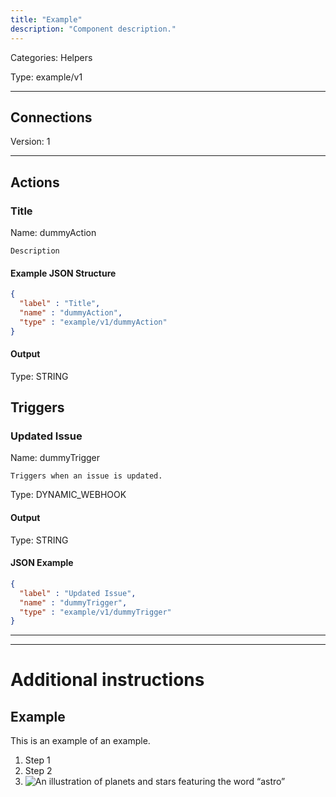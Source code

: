 ```yaml
---
title: "Example"
description: "Component description."
---
```



Categories: Helpers


Type: example/v1

<hr />



## Connections

Version: 1





<hr />


## Actions


### Title
Name: dummyAction

`Description`

#### Example JSON Structure
```json
{
  "label" : "Title",
  "name" : "dummyAction",
  "type" : "example/v1/dummyAction"
}
```

#### Output



Type: STRING









## Triggers


### Updated Issue
Name: dummyTrigger

`Triggers when an issue is updated.`

Type: DYNAMIC_WEBHOOK


#### Output



Type: STRING





#### JSON Example
```json
{
  "label" : "Updated Issue",
  "name" : "dummyTrigger",
  "type" : "example/v1/dummyTrigger"
}
```


<hr />


<hr />

# Additional instructions

## Example

This is an example of an example. 

1. Step 1
2. Step 2
3. ![An illustration of planets and stars featuring the word “astro”](https://raw.githubusercontent.com/withastro/docs/main/public/default-og-image.png)
